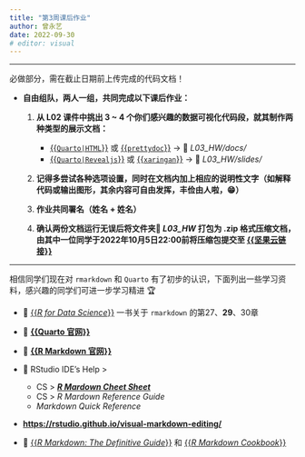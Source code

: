 ```yaml
---
title: "第3周课后作业"
author: 曾永艺
date: 2022-09-30
# editor: visual
---
```


<hr>
:::{.callout-note}
必做部分，需在截止日期前上传完成的代码文档！
:::

- **自由组队，两人一组，共同完成以下课后作业：**

  1. **从 L02 课件中挑出 3 ~ 4 个你们感兴趣的数据可视化代码段，就其制作两种类型的展示文档：**
     - [{{`Quarto|HTML`}}](https://quarto.org/docs/output-formats/html-basics.html) 或 [{{`prettydoc`}}](https://prettydoc.statr.me/themes.html) -> 📂 *L03_HW/docs/*
     - [{{`Quarto|Revealjs`}}](https://quarto.org/docs/presentations/revealjs/) 或 [{{`xaringan`}}](https://slides.yihui.org/xaringan/zh-CN.html) -> 📂 *L03_HW/slides/*
  
  2. **记得多尝试各种选项设置，同时在文档内加上相应的说明性文字（如解释代码或输出图形，其余内容可自由发挥，丰俭由人啦，😁）**

  3. **作业共同署名（姓名 + 姓名）**

  4. **确认两份文档运行无误后将文件夹📂 *L03_HW* 打包为 .zip 格式压缩文档，由其中一位同学于2022年10月5日22:00前将压缩包提交至 [{{坚果云链接}}](https://workspace.jianguoyun.com/inbox/collect/451ce296ff554b999cb0fd79797ee6bc/submitv2)**

<hr>
:::{.callout-note}
相信同学们现在对 `rmarkdown` 和 `Quarto` 有了初步的认识，下面列出一些学习资料，感兴趣的同学们可进一步学习精进 🏆
:::

- 📖 [{{_R for Data Science_}}](https://r4ds.had.co.nz/) 一书关于 `rmarkdown` 的第27、**29**、30章

- 📖 [**{{Quarto 官网}}**](https://quarto.org/)

- 📖 [**{{R Markdown 官网}}**](https://rmarkdown.rstudio.com/)

- 📝 RStudio IDE's Help &gt; 
    
    * CS &gt; [**_R Mardown Cheet Sheet_**](https://qfwr2022.netlify.app/slides/lec-03/docs/rmarkdown-cheatsheet.pdf)
    * CS &gt; _R Mardown Reference Guide_
    * _Markdown Quick Reference_
    
- **<https://rstudio.github.io/visual-markdown-editing/>**

- 📖 [{{_R Markdown: The Definitive Guide_}}](https://bookdown.org/yihui/rmarkdown/) 和 [{{_R Markdown Cookbook_}}](https://bookdown.org/yihui/rmarkdown-cookbook/)

<br>
